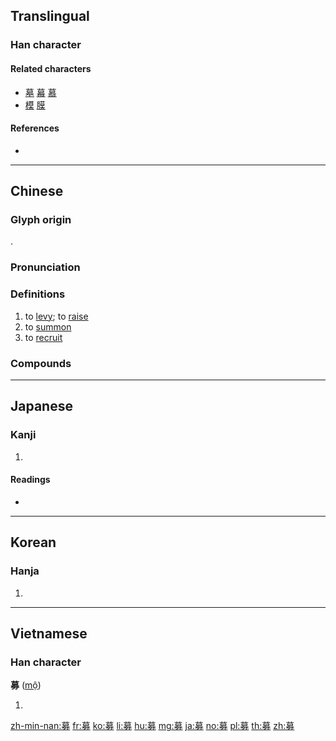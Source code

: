 ==Translingual==

===Han character===
{{Han char|rn=19|rad=力|as=11|sn=13|four=44427|canj=TAKS|ids=⿱莫力}}

====Related characters====
* [[墓]] [[幕]] [[慕]]
* [[模]] [[膜]]

====References====
* {{Han ref|kx=0148.400|dkj=02416|dj=0336.050|hdz=10376.070|uh=52DF|ud=21215|bh=B6D2|bd=46802}}

----

==Chinese==
{{zh-forms}}

===Glyph origin===
{{Han etyl}}
{{Han compound|莫|力|c1=p|c2=s|t2=strength|ls=psc}}.

===Pronunciation===
{{zh-pron
|m=mù
|c=mou6
|h=pfs=
|md=
|mn=
|w=3mu
|mc=y
|oc=y
|cat=v
}}

===Definitions===
{{zh-hanzi}}

# to [[levy]]; to [[raise]]
# to [[summon]]
# to [[recruit]]

===Compounds===
{{zh-der|募化|募役|募股|募捐|徵募|召募|募兵制|募資工具|勸募|募集|募債|募款|募緣|募士|募兵|募格|招募|捐募|科募|應募|籌募}}

----

==Japanese==

===Kanji===
{{ja-kanji|grade=c|rs=力11}}

# {{defn|lang=ja|sort=力11}}

====Readings====
* {{ja-readings|on=[[ぼ]] (bo), [[も]] (mo)|kun=[[つのる]] (tsunoru)}}

----

==Korean==

===Hanja===
{{ko-hanja|hangeul=모|rv=mo|mr=mo}}

# {{defn|lang=ko|sort=力11}}

----

==Vietnamese==

===Han character===
'''募''' ([[mộ]])

# {{defn|lang=vi}}

[[zh-min-nan:募]]
[[fr:募]]
[[ko:募]]
[[li:募]]
[[hu:募]]
[[mg:募]]
[[ja:募]]
[[no:募]]
[[pl:募]]
[[th:募]]
[[zh:募]]